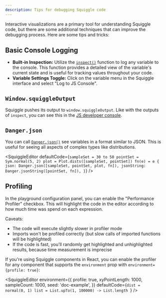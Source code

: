 ```yaml
---
description: Tips for debugging Squiggle code
---
```



Interactive visualizations are a primary tool for understanding Squiggle code, but there are some additional techniques that can improve the debugging process. Here are some tips and tricks:

## Basic Console Logging
  - **Built-in Inspection:** Utilize the [``inspect()``](/docs/Api/BuiltIn#inspect) function to log any variable to the console. This function provides a detailed view of the variable's current state and is useful for tracking values throughout your code.  
  - **Variable Settings Toggle:** Click on the variable menu in the Squiggle interface and select "Log to JS Console". 

## ``Window.squiggleOutput``
Squiggle pushes its output to ``window.squiggleOutput``. Like with the outputs of ``inspect``, you can see this in the [JS developer console](https://www.digitalocean.com/community/tutorials/how-to-use-the-javascript-developer-console).

## ``Danger.json``
You can call [``Danger.json()``](/docs/Api/Danger#json) see variables in a format similar to JSON. This is useful for seeing all aspects of complex types like distributions.

<SquiggleEditor
  defaultCode={`sampleSet = 30 to 50
pointSet = Sym.normal(5, 2)
plot = Plot.dists([sampleSet, pointSet])
fn(e) = e
{
  json: Danger.json([sampleSet, pointSet, plot, fn]),
  jsonString: Danger.jsonString([pointSet, fn]),
}`}
/>

## Profiling

In the playground configuration panel, you can enable the "Performance Profiler" checkbox. This will highlight the code in the editor according to how much time was spend on each expression.

Caveats:
- The code will execute slightly slower in profiler mode
- Imports won't be profiled correctly (but slow calls of imported functions will be highlighted)
- If the code is fast, you'll randomly get highlighted and unhighlighted results, because time measurement is imprecise

If you're using Squiggle components in React, you can enable the profiler for any component that supports the `environment` prop with `environment={profile: true}`:

<SquiggleEditor
  environment={{
    profile: true,
    xyPointLength: 1000,
    sampleCount: 1000,
    seed: 'doc-example',
  }}
  defaultCode={`dist = normal(0, 1)
list = List.upTo(1, 100000) -> List.length
`}
/>
